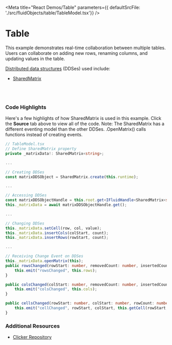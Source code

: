
<Meta title="React Demos/Table" parameters={{ defaultSrcFile: './src/fluidObjects/table/TableModel.tsx'}} />

# Table

This example demonstrates real-time collaboration between multiple tables. Users can collaborate on adding new rows, 
renaming columns, and updating values in the table.

<a href="https://fluidframework.com/docs/concepts/dds/" target="_blank">Distributed data structures</a> (DDSes) used include:

* <a href="https://fluidframework.com/docs/apis/matrix/sharedmatrix/" target="_blank">SharedMatrix</a>


<Story name="Demo">
  <FluidLoader factory={TableContainerFactory} title={FluidTable.FluidObjectName}></FluidLoader>
</Story>

<br /><br />

### Code Highlights

Here's a few highlights of how SharedMatrix is used in this example. Click the **Source** tab above to view all of the code.
Note: The SharedMatrix has a different eventing model than the other DDSes. .OpenMatrix() calls functions instead of creating events.
```typescript
// TableModel.tsx
// Define SharedMatrix property
private _matrixData!: SharedMatrix<string>;

...

// Creating DDSes
const matrixDDSObject = SharedMatrix.create(this.runtime);

...

// Accessing DDSes
const matrixDDSObjectHandle = this.root.get<IFluidHandle<SharedMatrix<string>>>(matrixDataStoreKey);
this._matrixData = await matrixDDSObjectHandle.get();

...

// Changing DDSes
this._matrixData.setCell(row, col, value);
this._matrixData.insertCols(colStart, count);
this._matrixData.insertRows(rowStart, count);

...

// Receiving Change Event on DDSes 
this._matrixData.openMatrix(this);
public rowsChanged(rowStart: number, removedCount: number, insertedCount: number, producer: IMatrixProducer<string>) {
    this.emit("rowsChanged", this.rows);
}

public colsChanged(colStart: number, removedCount: number, insertedCount: number, producer: IMatrixProducer<string>) {
    this.emit("colsChanged", this.cols);
}

public cellsChanged(rowStart: number, colStart: number, rowCount: number, colCount: number, producer: IMatrixProducer<string>) {
    this.emit("cellChanged", rowStart, colStart, this.getCell(rowStart, colStart));
}

```

### Additional Resources

* <a href="https://github.com/microsoft/FluidFramework/tree/main/examples/data-objects/clicker" target="_blank">Clicker Repository</a>
